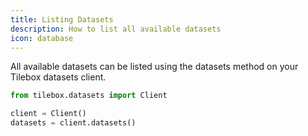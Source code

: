 ```yaml
---
title: Listing Datasets
description: How to list all available datasets
icon: database
---
```


All available datasets can be listed using the datasets method on your Tilebox datasets client.

<RequestExample>

```python Python
from tilebox.datasets import Client

client = Client()
datasets = client.datasets()
```

</RequestExample>

